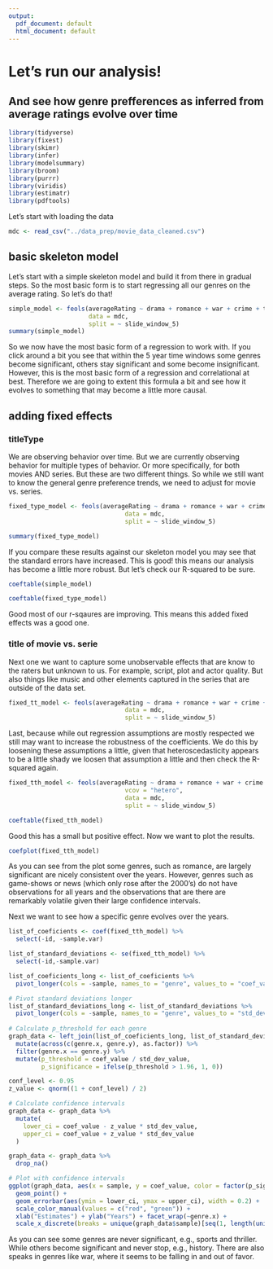 ```yaml
---
output:
  pdf_document: default
  html_document: default
---
```

# Let's run our analysis! 
## And see how genre prefferences as inferred from average ratings evolve over time

```r
library(tidyverse)
library(fixest)
library(skimr)
library(infer)
library(modelsummary)
library(broom)
library(purrr)
library(viridis)
library(estimatr)
library(pdftools)
```

Let's start with loading the data 
```r
mdc <- read_csv("../data_prep/movie_data_cleaned.csv")
```

## basic skeleton model
Let's start with a simple skeleton model and build it from there in gradual steps. So the most basic form is to start regressing all our genres on the average rating. So let's do that!

```r
simple_model <- feols(averageRating ~ drama + romance + war + crime + thriller+ history + comedy + fantasy + adventure + mystery + biography + action + scifi + western + horror + sport + documentary + musical + filmnoir + animation + adult + gameshow + realitytv + talkshow + short + news,
                      data = mdc,
                      split = ~ slide_window_5)
summary(simple_model)
```
So we now have the most basic form of a regression to work with. If you click around a bit you see that within the 5 year time windows some genres become significant, others stay significant and some become insignificant. However, this is the most basic form of a regression and correlational at best. Therefore we are going to extent this formula a bit and see how it evolves to something that may become a little more causal.

## adding fixed effects
### titleType
We are observing behavior over time. But we are currently observing behavior for multiple types of behavior. Or more specifically, for both movies AND series. But these are two different things. So while we still want to know the general genre preference trends, we need to adjust for movie vs. series. 

```r
fixed_type_model <- feols(averageRating ~ drama + romance + war + crime + thriller+ history + comedy + fantasy + adventure + mystery + biography + action + scifi + western + horror + sport + documentary + musical + filmnoir + animation + adult + gameshow + realitytv + talkshow + short + news | titleType,
                                data = mdc,
                                split = ~ slide_window_5)

summary(fixed_type_model)
```


If you compare these results against our skeleton model you may see that the standard errors have increased. This is good! this means our analysis has become a little more robust. But let's check our R-squared to be sure.

```r
coeftable(simple_model)
```

```r
coeftable(fixed_type_model)
```

Good most of our r-sqaures are improving. This means this added fixed effects was a good one. 

### title of movie vs. serie
Next one we want to capture some unobservable effects that are know to the raters but unknown to us. For example, script, plot and actor quality. But also things like music and other elements captured in the series that are outside of the data set.

```r
fixed_tt_model <- feols(averageRating ~ drama + romance + war + crime + thriller+ history + comedy + fantasy + adventure + mystery + biography + action + scifi + western + horror + sport + documentary + musical + filmnoir + animation + adult + gameshow + realitytv + talkshow + short + news | titleType,
                                data = mdc,
                                split = ~ slide_window_5)
```

Last, because while out regression assumptions are mostly respected we still may want to increase the robustness of the coefficients. We do this by loosening these assumptions a little, given that heteroscedasticity appears to be a little shady we loosen that assumption a little and then check the R-squared again.

```r

fixed_tth_model <- feols(averageRating ~ drama + romance + war + crime + thriller+ history + comedy + fantasy + adventure + mystery + biography + action + scifi + western + horror + sport + documentary + musical + filmnoir + animation + adult + gameshow + realitytv + talkshow + short + news | titleType ,
                                vcov = "hetero",
                                data = mdc,
                                split = ~ slide_window_5)

coeftable(fixed_tth_model)
```

Good this has a small but positive effect. Now we want to plot the results.

```r
coefplot(fixed_tth_model)
```
As you can see from the plot some genres, such as romance, are largely significant are nicely consistent over the years. However, genres such as game-shows or news (which only rose after the 2000's) do not have observations for all years and the observations that are there are remarkably volatile given their large confidence intervals. 

Next we want to see how a specific genre evolves over the years. 

```r
list_of_coeficients <- coef(fixed_tth_model) %>%
  select(-id, -sample.var)

list_of_standard_deviations <- se(fixed_tth_model) %>%
  select(-id,-sample.var)

list_of_coeficients_long <- list_of_coeficients %>%
  pivot_longer(cols = -sample, names_to = "genre", values_to = "coef_value") %>%

# Pivot standard deviations longer
list_of_standard_deviations_long <- list_of_standard_deviations %>%
  pivot_longer(cols = -sample, names_to = "genre", values_to = "std_dev_value")
  
# Calculate p_threshold for each genre
graph_data <- left_join(list_of_coeficients_long, list_of_standard_deviations_long, by = "sample") %>%
  mutate(across(c(genre.x, genre.y), as.factor)) %>% 
  filter(genre.x == genre.y) %>%
  mutate(p_threshold = coef_value / std_dev_value,
         p_significance = ifelse(p_threshold > 1.96, 1, 0))

conf_level <- 0.95
z_value <- qnorm((1 + conf_level) / 2)

# Calculate confidence intervals
graph_data <- graph_data %>%
  mutate(
    lower_ci = coef_value - z_value * std_dev_value,
    upper_ci = coef_value + z_value * std_dev_value
  )

graph_data <- graph_data %>%
  drop_na()

# Plot with confidence intervals
ggplot(graph_data, aes(x = sample, y = coef_value, color = factor(p_significance))) +
  geom_point() +
  geom_errorbar(aes(ymin = lower_ci, ymax = upper_ci), width = 0.2) +
  scale_color_manual(values = c("red", "green")) +
  xlab("Estimates") + ylab("Years") + facet_wrap(~genre.x) +
  scale_x_discrete(breaks = unique(graph_data$sample)[seq(1, length(unique(graph_data$sample)), length.out = 4)])
```

As you can see some genres are never significant, e.g., sports and thriller. While others become significant and never stop, e.g., history. There are also speaks in genres like war, where it seems to be falling in and out of favor. 
```r

```
